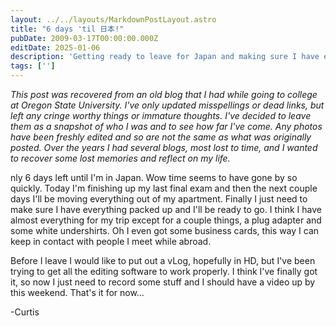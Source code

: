 ```yaml
---
layout: ../../layouts/MarkdownPostLayout.astro
title: "6 days 'til 日本!"
pubDate: 2009-03-17T00:00:00.000Z
editDate: 2025-01-06
description: 'Getting ready to leave for Japan and making sure I have everything packed'
tags: ['']
---
```



_This post was recovered from an old blog that I had while going to college at Oregon State University. I've only updated misspellings or dead links, but left any cringe worthy things or immature thoughts. I've decided to leave them as a snapshot of who I was and to see how far I've come. Any photos have been freshly edited and so are not the same as what was originally posted. Over the years I had several blogs, most lost to time, and I wanted to recover some lost memories and reflect on my life._

<DropCap letter='O' />
nly 6 days left until I'm in Japan. Wow time seems to have gone by so quickly. Today I'm finishing up
my last final exam and then the next couple days I'll be moving everything out of my apartment. Finally
I just need to make sure I have everything packed up and I'll be ready to go. I think I have almost everything
for my trip except for a couple things, a plug adapter and some white undershirts. Oh I even got some
business cards, this way I can keep in contact with people I meet while abroad.

Before I leave I would like to put out a vLog, hopefully in HD, but I've been trying to get all the editing software to work properly. I think I've finally got it, so now I just need to record some stuff and I should have a video up by this weekend. That's it for now…

-Curtis
